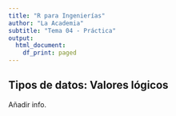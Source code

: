 ```yaml
---
title: "R para Ingenierías"
author: "La Academia"
subtitle: "Tema 04 - Práctica"
output:
  html_document:
    df_print: paged
---
```


## Tipos de datos: Valores lógicos

Añadir info.
